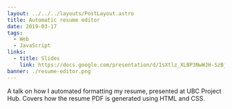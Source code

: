 ```yaml
---
layout: ../../../layouts/PostLayout.astro
title: Automatic resume editor
date: 2019-03-17
tags:
  - Web
  - JavaScript
links:
  - title: Slides
    link: https://docs.google.com/presentation/d/1sXtlz_XLBP3NwWJH-SzBjUcQfyHSyULkDAzhChFxv6Q/edit?usp=sharing
banner: ./resume-editor.png
---
```



A talk on how I automated formatting my resume, presented at UBC Project Hub. Covers how the resume PDF is generated using HTML and CSS.

<GoogleSlides src="https://docs.google.com/presentation/d/e/2PACX-1vT1dypSb_JcHCxC9MP9l2_gNOml8_jH9ZKmgdXwKL_UHMBgFcc1DgQ1hofNgg63SKND8rmxVtnbl9M5/embed?start=false&loop=false&delayms=3000" />

